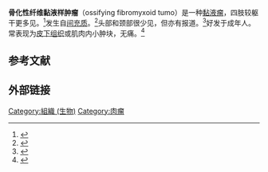 {{Infobox medical condition
| name = 骨化性纤维黏液样肿瘤
| image = 
| caption = 
| pronounce = 
| synonyms = 
| field = 腫瘤科
}}'''骨化性纤维黏液样肿瘤'''（ossifying fibromyxoid tumo）是一种[[黏液瘤|黏液瘤]]，四肢较躯干更多见。<ref name="pmid16752509">{{Cite journal|title=[Ossifying fibromyxoid tumor]|journal=Arkh. Patol.|issue=2|year=2006|volume=68|pages=41–4|language=ru|pmid=16752509}}</ref>发生自[[间充质|间充质]]。<ref name="pmid16919031">{{Cite journal|title=Ossifying fibromyxoid tumor of soft parts presenting as a scalp cyst|journal=J. Cutan. Pathol.|issue=8|doi=10.1111/j.1600-0560.2006.00444.x|year=2006|volume=33|pages=569–72|pmid=16919031}}</ref>头部和颈部很少见，但亦有报道。<ref name="pmid17315811">{{Cite journal|title=An unusual presentation of ossifying fibromyxoid tumor of the mandible: a case report|url=https://archive.org/details/sim_journal-of-clinical-pediatric-dentistry_winter-2006_31_2/page/136|journal=J Clin Pediatr Dent|issue=2|doi=10.17796/jcpd.31.2.f34037713m414l1u|year=2006|volume=31|pages=136–8|pmid=17315811}}</ref>好发于成年人。常表现为[[皮下组织|皮下组织]]或肌肉内小肿块，无痛。<ref>{{cite journal |title=下颌骨骨化性纤维黏液样瘤1例 |journal=West China Journal of Stomatology |date=2014 |volume=32 |issue=2 |pages=200–202 |doi=10.7518/hxkq.2014.02.021 |url=https://www.ncbi.nlm.nih.gov/pmc/articles/PMC7030811/ |issn=1000-1182}}</ref>

== 参考文献 ==
{{Reflist}}

== 外部链接 ==
{{Medical resources
|  DiseasesDB     =  
|  ICD10          =  
|  ICD9           =  
|  ICDO           = 8842/0 
|  OMIM           =  
|  MedlinePlus    =  
|  eMedicineSubj  =  
|  eMedicineTopic =  
|  MeshID         = 
}}
{{Soft tissue tumors and sarcomas}}
[[Category:組織_(生物)|Category:組織 (生物)]]
[[Category:肉瘤|Category:肉瘤]]